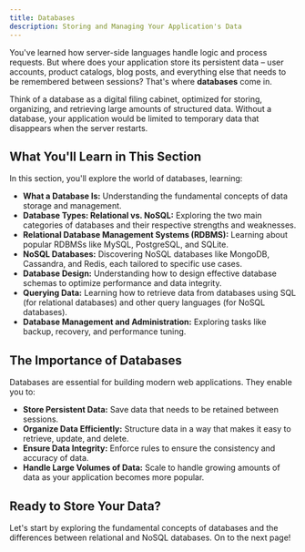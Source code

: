 ```yaml
---
title: Databases
description: Storing and Managing Your Application's Data
---
```


You've learned how server-side languages handle logic and process requests.
But where does your application store its persistent data – user accounts, product catalogs, blog posts, and everything else that needs to be remembered between sessions? That's where **databases** come in.

Think of a database as a digital filing cabinet, optimized for storing, organizing, and retrieving large amounts of structured data.
Without a database, your application would be limited to temporary data that disappears when the server restarts.

## What You'll Learn in This Section

In this section, you'll explore the world of databases, learning:

- **What a Database Is:** Understanding the fundamental concepts of data storage and management.
- **Database Types: Relational vs. NoSQL:** Exploring the two main categories of databases and their respective strengths and weaknesses.
- **Relational Database Management Systems (RDBMS):** Learning about popular RDBMSs like MySQL, PostgreSQL, and SQLite.
- **NoSQL Databases:** Discovering NoSQL databases like MongoDB, Cassandra, and Redis, each tailored to specific use cases.
- **Database Design:** Understanding how to design effective database schemas to optimize performance and data integrity.
- **Querying Data:** Learning how to retrieve data from databases using SQL (for relational databases) and other query languages (for NoSQL databases).
- **Database Management and Administration:** Exploring tasks like backup, recovery, and performance tuning.

## The Importance of Databases

Databases are essential for building modern web applications.
They enable you to:

- **Store Persistent Data:** Save data that needs to be retained between sessions.
- **Organize Data Efficiently:** Structure data in a way that makes it easy to retrieve, update, and delete.
- **Ensure Data Integrity:** Enforce rules to ensure the consistency and accuracy of data.
- **Handle Large Volumes of Data:** Scale to handle growing amounts of data as your application becomes more popular.

## Ready to Store Your Data?

Let's start by exploring the fundamental concepts of databases and the differences between relational and NoSQL databases.
On to the next page!
